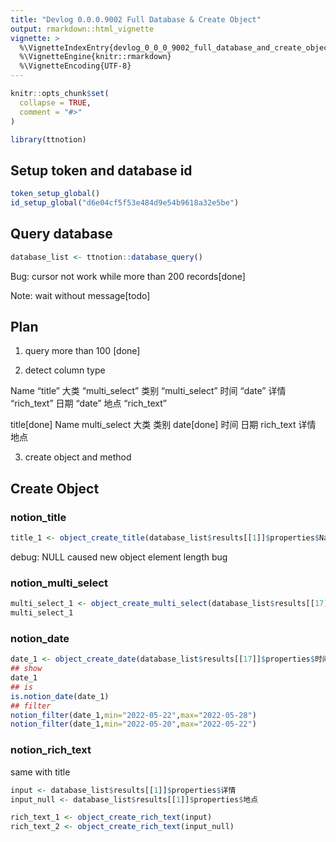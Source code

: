 ```yaml
---
title: "Devlog 0.0.0.9002 Full Database & Create Object"
output: rmarkdown::html_vignette
vignette: >
  %\VignetteIndexEntry{devlog_0_0_0_9002_full_database_and_create_object}
  %\VignetteEngine{knitr::rmarkdown}
  %\VignetteEncoding{UTF-8}
---
```


```r
knitr::opts_chunk$set(
  collapse = TRUE,
  comment = "#>"
)
```

```r
library(ttnotion)
```

## Setup token and database id
```r
token_setup_global()
id_setup_global("d6e04cf5f53e484d9e54b9618a32e5be")
```

## Query database
```r
database_list <- ttnotion::database_query()
```

Bug: cursor not work while more than 200 records[done]

Note: wait without message[todo]

## Plan

1. query more than 100 [done]

2. detect column type

  Name "title"
  大类 "multi_select"
  类别 "multi_select"
  时间 "date"
  详情 "rich_text"
  日期 "date"
  地点 "rich_text"
  
  title[done]
    Name
  multi_select
    大类
    类别
  date[done]
    时间
    日期
  rich_text
    详情
    地点

3. create object and method

## Create Object

### notion_title
```r
title_1 <- object_create_title(database_list$results[[1]]$properties$Name)
```

debug: NULL caused new object element length bug

### notion_multi_select
```r
multi_select_1 <- object_create_multi_select(database_list$results[[17]]$properties$类别)
multi_select_1
```

### notion_date
```r
date_1 <- object_create_date(database_list$results[[17]]$properties$时间)
## show
date_1
## is
is.notion_date(date_1)
## filter
notion_filter(date_1,min="2022-05-22",max="2022-05-28")
notion_filter(date_1,min="2022-05-20",max="2022-05-22")
```

### notion_rich_text

same with title

```r
input <- database_list$results[[1]]$properties$详情
input_null <- database_list$results[[1]]$properties$地点

rich_text_1 <- object_create_rich_text(input)
rich_text_2 <- object_create_rich_text(input_null)
```

